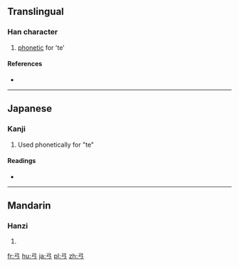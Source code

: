 {{also|弓|弔}}
==Translingual==

===Han character===
{{Han char|rn=57|rad=弓|as=01|sn=4|four=|canj=弓一 (NM), X弓一 (XNM)|ids=⿱弓一}}

# {{qualifier|Japanese}} [[phonetic]] for 'te'

====References====
* {{Han ref|kx=0356.121|dkj=09703|hdz=20988.030|uh=5F16|ud=24342}}

----

==Japanese==

===Kanji===
{{ja-kanji|grade=|rs=弓01}}

# Used phonetically for "te"

====Readings====
* {{ja-readings|on=|kun=[[て]] (te)}}

----

==Mandarin==

===Hanzi===
{{cmn-hanzi|pin=[[hù]] ([[hu4]])|wg=hu<sup>4</sup>}}

# {{defn|lang=cmn|sort=弓01}}

[[fr:弖]]
[[hu:弖]]
[[ja:弖]]
[[pl:弖]]
[[zh:弖]]